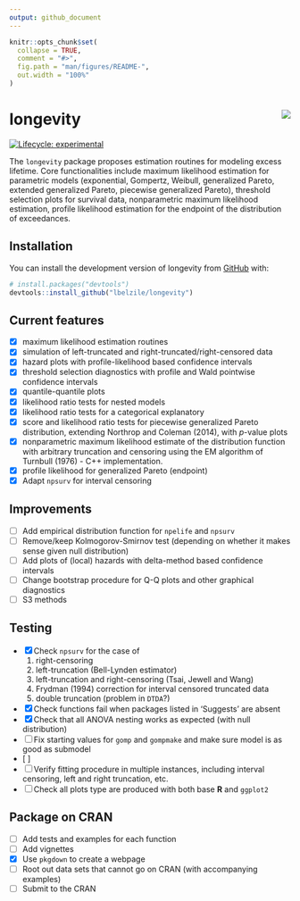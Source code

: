 ```yaml
---
output: github_document
---
```


<!-- README.md is generated from README.Rmd. Please edit that file -->

```r
knitr::opts_chunk$set(
  collapse = TRUE,
  comment = "#>",
  fig.path = "man/figures/README-",
  out.width = "100%"
)
```

# longevity <img src="man/figures/longevity_sticker.png" align="right"/>

<!-- badges: start -->
[![Lifecycle: experimental](https://img.shields.io/badge/lifecycle-experimental-orange.svg)](https://www.tidyverse.org/lifecycle/#experimental)
<!-- badges: end -->

The `longevity` package proposes estimation routines for modeling excess lifetime. Core functionalities include maximum likelihood estimation for parametric models (exponential, Gompertz, Weibull, generalized Pareto, extended generalized Pareto, piecewise generalized Pareto), threshold selection plots for survival data, nonparametric maximum likelihood estimation, profile likelihood estimation for the endpoint of the distribution of exceedances.


## Installation

<!-- You can install the released version of longevity from [CRAN](https://CRAN.R-project.org) with: -->

<!-- ``` r -->
<!-- install.packages("longevity") -->
<!-- ``` -->

You can install the development version of longevity from [GitHub](https://github.com/) with:

``` r
# install.packages("devtools")
devtools::install_github("lbelzile/longevity")
```

 <!-- `devtools::build_readme()` is handy for this. You could also use GitHub Actions to re-render `README.Rmd` every time you push. An example workflow can be found here: <https://github.com/r-lib/actions/tree/master/examples>. -->


## Current features

- [x] maximum likelihood estimation routines
- [x] simulation of left-truncated and right-truncated/right-censored data
- [x] hazard plots with profile-likelihood based confidence intervals
- [x] threshold selection diagnostics with profile and Wald pointwise confidence intervals
- [x] quantile-quantile plots
- [x] likelihood ratio tests for nested models
- [x] likelihood ratio tests for a categorical explanatory
- [x] score and likelihood ratio tests for piecewise generalized Pareto distribution, extending Northrop and Coleman (2014), with $p$-value plots
- [x] nonparametric maximum likelihood estimate of the distribution function with arbitrary truncation and censoring using the EM algorithm of Turnbull (1976) - C++ implementation.
- [x] profile likelihood for generalized Pareto (endpoint)
- [x] Adapt `npsurv` for interval censoring

## Improvements

- [ ] Add empirical distribution function for `npelife` and `npsurv`
- [ ] Remove/keep Kolmogorov-Smirnov test (depending on whether it makes sense given null distribution)
- [ ] Add plots of (local) hazards with delta-method based confidence intervals
- [ ] Change bootstrap procedure for Q-Q plots and other graphical diagnostics
- [ ] S3 methods

## Testing

- [x] Check `npsurv` for the case of 
	(1) right-censoring
	(2) left-truncation (Bell-Lynden estimator)
	(3) left-truncation and right-censoring (Tsai, Jewell and Wang)
	(4) Frydman (1994) correction for interval censored truncated data
	(5) double truncation (problem in `DTDA`?)
- [x] Check functions fail when packages listed in 'Suggests' are absent
- [x] Check that all ANOVA nesting works as expected (with null distribution)
- [ ] Fix starting values for `gomp` and `gompmake` and make sure model is as good as submodel
- [ ] 
- [ ] Verify fitting procedure in multiple instances, including interval censoring, left and right truncation, etc.
- [ ] Check all plots type are produced with both base **R** and `ggplot2`

## Package on CRAN

- [ ] Add tests and examples for each function
- [ ] Add vignettes
- [x] Use `pkgdown` to create a webpage
- [ ] Root out data sets that cannot go on CRAN (with accompanying examples)
- [ ] Submit to the CRAN

